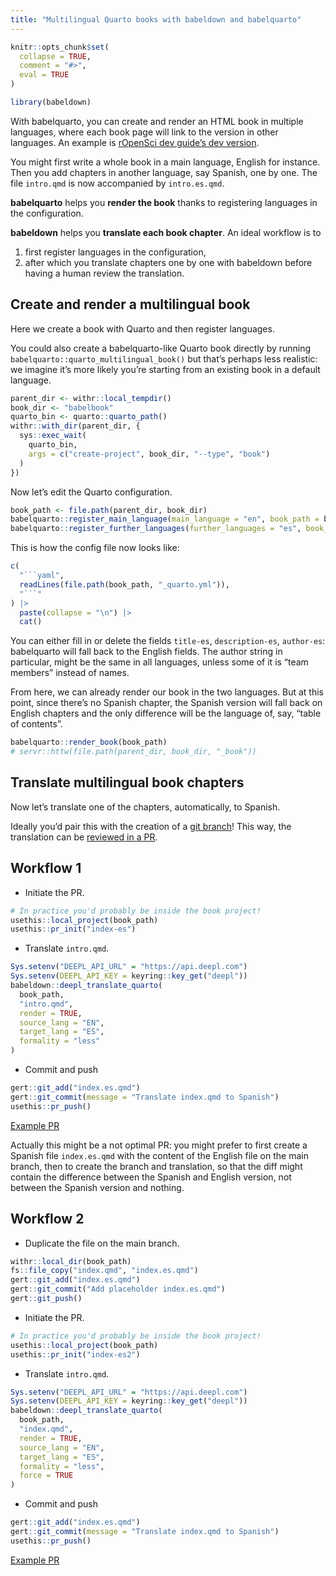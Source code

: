 ```yaml
---
title: "Multilingual Quarto books with babeldown and babelquarto"
---
```


```r
knitr::opts_chunk$set(
  collapse = TRUE,
  comment = "#>",
  eval = TRUE
)
```

```r
library(babeldown)
```

With babelquarto, you can create and render an HTML book in multiple languages, where each book page will link to the version in other languages.
An example is [rOpenSci dev guide's dev version](https://devdevguide.netlify.app/).

You might first write a whole book in a main language, English for instance.
Then you add chapters in another language, say Spanish, one by one.
The file `intro.qmd` is now accompanied by `intro.es.qmd`.

**babelquarto** helps you **render the book** thanks to registering languages in the configuration.

**babeldown** helps you **translate each book chapter**.
An ideal workflow is to 

1. first register languages in the configuration, 
2. after which you translate chapters one by one with babeldown before having a human review the translation.

## Create and render a multilingual book

Here we create a book with Quarto and then register languages.

You could also create a babelquarto-like Quarto book directly by running `babelquarto::quarto_multilingual_book()` but that's perhaps less realistic: we imagine it's more likely you're starting from an existing book in a default language.

```r
parent_dir <- withr::local_tempdir()
book_dir <- "babelbook"
quarto_bin <- quarto::quarto_path()
withr::with_dir(parent_dir, {
  sys::exec_wait(
    quarto_bin,
    args = c("create-project", book_dir, "--type", "book")
  )
})
```

Now let's edit the Quarto configuration.

```r
book_path <- file.path(parent_dir, book_dir)
babelquarto::register_main_language(main_language = "en", book_path = book_path)
babelquarto::register_further_languages(further_languages = "es", book_path = book_path)
```

This is how the config file now looks like:

````r
c(
  "```yaml",
  readLines(file.path(book_path, "_quarto.yml")),
  "```"
) |> 
  paste(collapse = "\n") |> 
  cat()
````

You can either fill in or delete the fields `title-es`, `description-es`, `author-es`:
babelquarto will fall back to the English fields.
The author string in particular, might be the same in all languages, unless some of it is "team members" instead of names.

From here, we can already render our book in the two languages.
But at this point, since there's no Spanish chapter, the Spanish version will fall back on English chapters and the only difference will be the language of, say, "table of contents".

```r
babelquarto::render_book(book_path)
# servr::httw(file.path(parent_dir, book_dir, "_book"))
```

## Translate multilingual book chapters

Now let's translate one of the chapters, automatically, to Spanish.

Ideally you'd pair this with the creation of a [git branch](https://usethis.r-lib.org/articles/pr-functions.html)! 
This way, the translation can be [reviewed in a PR](https://code-review.tidyverse.org/).

## Workflow 1

- Initiate the PR.

```r
# In practice you'd probably be inside the book project!
usethis::local_project(book_path)
usethis::pr_init("index-es")
```

- Translate `intro.qmd`.

```r
Sys.setenv("DEEPL_API_URL" = "https://api.deepl.com")
Sys.setenv(DEEPL_API_KEY = keyring::key_get("deepl"))
babeldown::deepl_translate_quarto(
  book_path,
  "intro.qmd",
  render = TRUE,
  source_lang = "EN",
  target_lang = "ES",
  formality = "less"
)
``` 

- Commit and push


```r
gert::git_add("index.es.qmd")
gert::git_commit(message = "Translate index.qmd to Spanish")
usethis::pr_push()
```

[Example PR](https://github.com/maelle/book-example/pull/1/files)

Actually this might be a not optimal PR: you might prefer to first create a Spanish file `index.es.qmd` with the content of the English file on the main branch, 
then to create the branch and translation, so that the diff might contain the difference between the Spanish and English version, not between the Spanish version and nothing.

## Workflow 2

- Duplicate the file on the main branch.

```r
withr::local_dir(book_path)
fs::file_copy("index.qmd", "index.es.qmd")
gert::git_add("index.es.qmd")
gert::git_commit("Add placeholder index.es.qmd")
gert::git_push()
```

- Initiate the PR.

```r
# In practice you'd probably be inside the book project!
usethis::local_project(book_path)
usethis::pr_init("index-es2")
```

- Translate `intro.qmd`.

```r
Sys.setenv("DEEPL_API_URL" = "https://api.deepl.com")
Sys.setenv(DEEPL_API_KEY = keyring::key_get("deepl"))
babeldown::deepl_translate_quarto(
  book_path,
  "index.qmd",
  render = TRUE,
  source_lang = "EN",
  target_lang = "ES",
  formality = "less",
  force = TRUE
)
``` 

- Commit and push


```r
gert::git_add("index.es.qmd")
gert::git_commit(message = "Translate index.qmd to Spanish")
usethis::pr_push()
```

[Example PR](https://github.com/maelle/book-example/pull/2/files)
